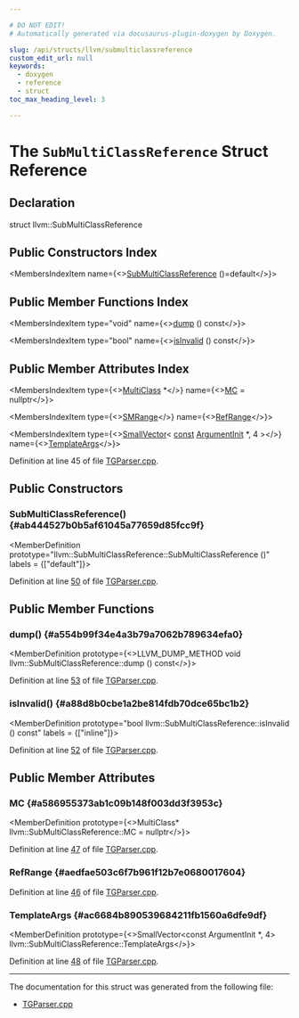 ```yaml
---

# DO NOT EDIT!
# Automatically generated via docusaurus-plugin-doxygen by Doxygen.

slug: /api/structs/llvm/submulticlassreference
custom_edit_url: null
keywords:
  - doxygen
  - reference
  - struct
toc_max_heading_level: 3

---
```





# The `SubMultiClassReference` Struct Reference

<DoxygenPage pluginConfig={pluginConfig}>



## Declaration

<CodeBlock>struct llvm::SubMultiClassReference</CodeBlock>

## Public Constructors Index

<MembersIndex>

<MembersIndexItem
  name={<><a href="#ab444527b0b5af61045a77659d85fcc9f">SubMultiClassReference</a> ()=default</>}>
</MembersIndexItem>

</MembersIndex>

## Public Member Functions Index

<MembersIndex>

<MembersIndexItem
  type="void"
  name={<><a href="#a554b99f34e4a3b79a7062b789634efa0">dump</a> () const</>}>
</MembersIndexItem>

<MembersIndexItem
  type="bool"
  name={<><a href="#a88d8b0cbe1a2be814fdb70dce65bc1b2">isInvalid</a> () const</>}>
</MembersIndexItem>

</MembersIndex>

## Public Member Attributes Index

<MembersIndex>

<MembersIndexItem
  type={<><a href="/docs/api/structs/llvm/multiclass">MultiClass</a> &#42;</>}
  name={<><a href="#a586955373ab1c09b148f003dd3f3953c">MC</a> = nullptr</>}>
</MembersIndexItem>

<MembersIndexItem
  type={<><a href="/docs/api/classes/llvm/smrange">SMRange</a></>}
  name={<><a href="#aedfae503c6f7b961f12b7e0680017604">RefRange</a></>}>
</MembersIndexItem>

<MembersIndexItem
  type={<><a href="/docs/api/classes/llvm/smallvector">SmallVector</a>&lt; <a href="/docs/api/files/lib/lib/target/lib/target/aarch64/aarch64promoteconstant-cpp/#a90f8350fecae261c25be85d38b451bff">const</a> <a href="/docs/api/classes/llvm/argumentinit">ArgumentInit</a> &#42;, 4 &gt;</>}
  name={<><a href="#ac6684b890539684211fb1560a6dfe9df">TemplateArgs</a></>}>
</MembersIndexItem>

</MembersIndex>


Definition at line 45 of file <a href="/docs/api/files/lib/lib/tablegen/tgparser-cpp">TGParser.cpp</a>.

<SectionDefinition>

## Public Constructors

### SubMultiClassReference() {#ab444527b0b5af61045a77659d85fcc9f}

<MemberDefinition
  prototype="llvm::SubMultiClassReference::SubMultiClassReference ()"
  labels = {["default"]}>

Definition at line <a href="/docs/api/files/lib/lib/tablegen/tgparser-cpp/#l00050">50</a> of file <a href="/docs/api/files/lib/lib/tablegen/tgparser-cpp">TGParser.cpp</a>.
</MemberDefinition>

</SectionDefinition>

<SectionDefinition>

## Public Member Functions

### dump() {#a554b99f34e4a3b79a7062b789634efa0}

<MemberDefinition
  prototype={<>LLVM&#95;DUMP&#95;METHOD void llvm::SubMultiClassReference::dump () const</>}>

Definition at line <a href="/docs/api/files/lib/lib/tablegen/tgparser-cpp/#l00053">53</a> of file <a href="/docs/api/files/lib/lib/tablegen/tgparser-cpp">TGParser.cpp</a>.
</MemberDefinition>

### isInvalid() {#a88d8b0cbe1a2be814fdb70dce65bc1b2}

<MemberDefinition
  prototype="bool llvm::SubMultiClassReference::isInvalid () const"
  labels = {["inline"]}>

Definition at line <a href="/docs/api/files/lib/lib/tablegen/tgparser-cpp/#l00052">52</a> of file <a href="/docs/api/files/lib/lib/tablegen/tgparser-cpp">TGParser.cpp</a>.
</MemberDefinition>

</SectionDefinition>

<SectionDefinition>

## Public Member Attributes

### MC {#a586955373ab1c09b148f003dd3f3953c}

<MemberDefinition
  prototype={<>MultiClass&#42; llvm::SubMultiClassReference::MC = nullptr</>}>

Definition at line <a href="/docs/api/files/lib/lib/tablegen/tgparser-cpp/#l00047">47</a> of file <a href="/docs/api/files/lib/lib/tablegen/tgparser-cpp">TGParser.cpp</a>.
</MemberDefinition>

### RefRange {#aedfae503c6f7b961f12b7e0680017604}

<MemberDefinition
  prototype="SMRange llvm::SubMultiClassReference::RefRange">

Definition at line <a href="/docs/api/files/lib/lib/tablegen/tgparser-cpp/#l00046">46</a> of file <a href="/docs/api/files/lib/lib/tablegen/tgparser-cpp">TGParser.cpp</a>.
</MemberDefinition>

### TemplateArgs {#ac6684b890539684211fb1560a6dfe9df}

<MemberDefinition
  prototype={<>SmallVector&lt;const ArgumentInit &#42;, 4&gt; llvm::SubMultiClassReference::TemplateArgs</>}>

Definition at line <a href="/docs/api/files/lib/lib/tablegen/tgparser-cpp/#l00048">48</a> of file <a href="/docs/api/files/lib/lib/tablegen/tgparser-cpp">TGParser.cpp</a>.
</MemberDefinition>

</SectionDefinition>

<hr/>

The documentation for this struct was generated from the following file:

<ul>
<li><a href="/docs/api/files/lib/lib/tablegen/tgparser-cpp">TGParser.cpp</a></li>
</ul>

</DoxygenPage>
